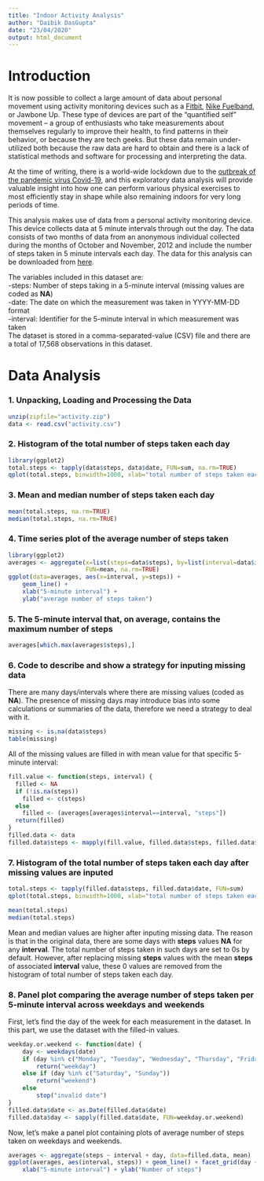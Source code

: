 ```yaml
---
title: "Indoor Activity Analysis"
author: "Daibik DasGupta"
date: "23/04/2020"
output: html_document
---
```


# Introduction 
It is now possible to collect a large amount of data about personal movement using activity monitoring devices such as a [Fitbit](https://www.fitbit.com/in/home), [Nike Fuelband](https://www.nike.com/help/a/why-cant-i-sync), or Jawbone Up. These type of devices are part of the “quantified self” movement – a group of enthusiasts who take measurements about themselves regularly to improve their health, to find patterns in their behavior, or because they are tech geeks. But these data remain under-utilized both because the raw data are hard to obtain and there is a lack of statistical methods and software for processing and interpreting the data. 

At the time of writing, there is a world-wide lockdown due to the [outbreak of the pandemic virus Covid-19](https://www.who.int/emergencies/diseases/novel-coronavirus-2019/events-as-they-happen), and this exploratory data analysis will provide valuable insight into how one can perform various physical exercises to most efficiently stay in shape while also remaining indoors for very long periods of time.

This analysis makes use of data from a personal activity monitoring device. This device collects data at 5 minute intervals through out the day. The data consists of two months of data from an anonymous individual collected during the months of October and November, 2012 and include the number of steps taken in 5 minute intervals each day.
The data for this analysis can be downloaded from [here](https://d396qusza40orc.cloudfront.net/repdata%2Fdata%2Factivity.zip).

The variables included in this dataset are: <br />
-steps: Number of steps taking in a 5-minute interval (missing values are coded as **NA**) <br />
-date: The date on which the measurement was taken in YYYY-MM-DD format <br />
-interval: Identifier for the 5-minute interval in which measurement was taken <br />
The dataset is stored in a comma-separated-value (CSV) file and there are a total of 17,568 observations in this dataset.

# Data Analysis

### 1. Unpacking, Loading and Processing the Data

```r
unzip(zipfile="activity.zip")
data <- read.csv("activity.csv")
```

### 2. Histogram of the total number of steps taken each day

```r
library(ggplot2)
total.steps <- tapply(data$steps, data$date, FUN=sum, na.rm=TRUE)
qplot(total.steps, binwidth=1000, xlab="total number of steps taken each day")
```

### 3. Mean and median number of steps taken each day

```r
mean(total.steps, na.rm=TRUE)
median(total.steps, na.rm=TRUE)
```

### 4. Time series plot of the average number of steps taken

```r
library(ggplot2)
averages <- aggregate(x=list(steps=data$steps), by=list(interval=data$interval),
                      FUN=mean, na.rm=TRUE)
ggplot(data=averages, aes(x=interval, y=steps)) +
    geom_line() +
    xlab("5-minute interval") +
    ylab("average number of steps taken")
```

### 5. The 5-minute interval that, on average, contains the maximum number of steps

```r
averages[which.max(averages$steps),]
```

### 6. Code to describe and show a strategy for inputing missing data

There are many days/intervals where there are missing values (coded as **NA**). The presence of missing days may introduce bias into some calculations or summaries of the data, therefore we need a strategy to deal with it.

```r
missing <- is.na(data$steps)
table(missing)
```

All of the missing values are filled in with mean value for that specific 5-minute interval:

```r
fill.value <- function(steps, interval) {
  filled <- NA
  if (!is.na(steps))
    filled <- c(steps)
  else
    filled <- (averages[averages$interval==interval, "steps"])
  return(filled)
}
filled.data <- data
filled.data$steps <- mapply(fill.value, filled.data$steps, filled.data$interval)
```
### 7. Histogram of the total number of steps taken each day after missing values are inputed

```r
total.steps <- tapply(filled.data$steps, filled.data$date, FUN=sum)
qplot(total.steps, binwidth=1000, xlab="total number of steps taken each day")
```

```r
mean(total.steps)
median(total.steps)
```

Mean and median values are higher after inputing missing data. The reason is that in the original data, there are some days with **steps** values **NA** for any **interval**. The total number of steps taken in such days are set to 0s by default. However, after replacing missing **steps** values with the mean **steps** of associated **interval** value, these 0 values are removed from the histogram of total number of steps taken each day.

### 8. Panel plot comparing the average number of steps taken per 5-minute interval across weekdays and weekends

First, let's find the day of the week for each measurement in the dataset. In this part, we use the dataset with the filled-in values.

```r
weekday.or.weekend <- function(date) {
    day <- weekdays(date)
    if (day %in% c("Monday", "Tuesday", "Wednesday", "Thursday", "Friday"))
        return("weekday")
    else if (day %in% c("Saturday", "Sunday"))
        return("weekend")
    else
        stop("invalid date")
}
filled.data$date <- as.Date(filled.data$date)
filled.data$day <- sapply(filled.data$date, FUN=weekday.or.weekend)
```

Now, let's make a panel plot containing plots of average number of steps taken on weekdays and weekends.

```r
averages <- aggregate(steps ~ interval + day, data=filled.data, mean)
ggplot(averages, aes(interval, steps)) + geom_line() + facet_grid(day ~ .) +
    xlab("5-minute interval") + ylab("Number of steps")
```
